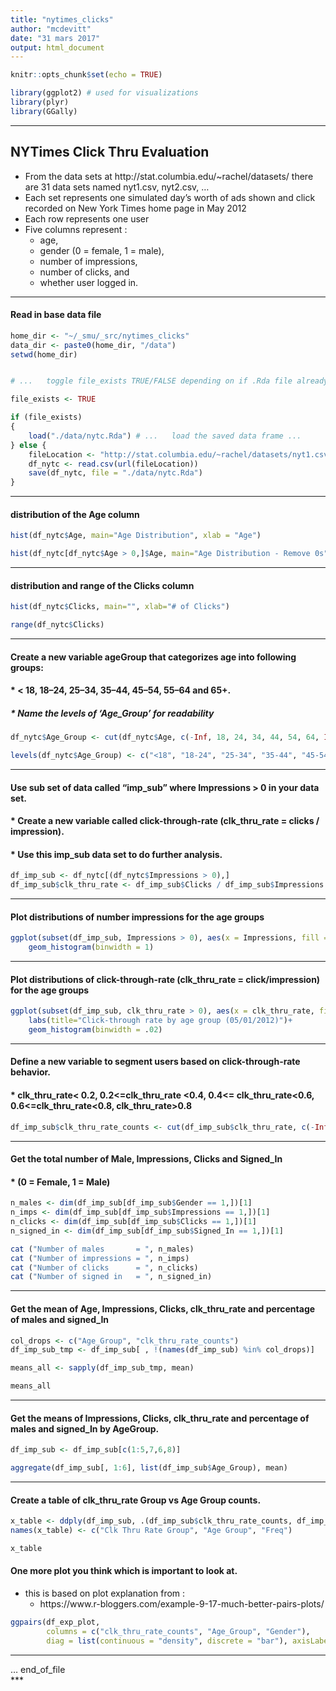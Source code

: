 ```yaml
---
title: "nytimes_clicks"
author: "mcdevitt"
date: "31 mars 2017"
output: html_document
---
```


```r
knitr::opts_chunk$set(echo = TRUE)

library(ggplot2) # used for visualizations
library(plyr)
library(GGally)


```
  
***  

## NYTimes Click Thru Evaluation  
  
  
* From the data sets at http://stat.columbia.edu/~rachel/datasets/ there are 31 data sets named nyt1.csv, nyt2.csv, ...  
* Each set represents one simulated day's worth of ads shown and click recorded on New York Times home page in May 2012  
* Each row represents one user  
* Five columns represent :
	+ age,
	+ gender (0 = female, 1 = male),
	+ number of impressions,  
	+ number of clicks, and  
	+ whether user logged in.  
  
  
  
***    
#### Read in base data file  

```r

home_dir <- "~/_smu/_src/nytimes_clicks"
data_dir <- paste0(home_dir, "/data")
setwd(home_dir)


# ...	toggle file_exists TRUE/FALSE depending on if .Rda file already locally saved

file_exists <- TRUE

if (file_exists)
{
	load("./data/nytc.Rda")	# ...	load the saved data frame ...
} else {
	fileLocation <- "http://stat.columbia.edu/~rachel/datasets/nyt1.csv"
	df_nytc <- read.csv(url(fileLocation))
	save(df_nytc, file = "./data/nytc.Rda")
}
```


***  
#### __distribution of the Age column__  

```r

hist(df_nytc$Age, main="Age Distribution", xlab = "Age")

hist(df_nytc[df_nytc$Age > 0,]$Age, main="Age Distribution - Remove 0s", xlab = "Age")

```

***  
#### __distribution and range of the Clicks column__  

```r
hist(df_nytc$Clicks, main="", xlab="# of Clicks")

range(df_nytc$Clicks)
```

***  

#### __Create a new variable ageGroup that categorizes age into following groups:__   
#### * < 18, 18–24, 25–34, 35–44, 45–54, 55–64 and 65+.    
##### * Name the levels of 'Age_Group' for readability  

```r

df_nytc$Age_Group <- cut(df_nytc$Age, c(-Inf, 18, 24, 34, 44, 54, 64, Inf))

levels(df_nytc$Age_Group) <- c("<18", "18-24", "25-34", "35-44", "45-54", "55-64", "65+")

```


***  
#### __Use sub set of data called “imp_sub” where Impressions > 0 in your data set.__  
####	* Create a new variable called click-through-rate (clk_thru_rate = clicks / impression).  
####	* Use this imp_sub data set to do further analysis.  

```r

df_imp_sub <- df_nytc[(df_nytc$Impressions > 0),]
df_imp_sub$clk_thru_rate <- df_imp_sub$Clicks / df_imp_sub$Impressions

```

***  
#### __Plot distributions of number impressions for the age groups__  

```r
ggplot(subset(df_imp_sub, Impressions > 0), aes(x = Impressions, fill = Age_Group)) +
	geom_histogram(binwidth = 1)

```
***  
#### __Plot distributions of click-through-rate (clk_thru_rate = click/impression) for the age groups__  


```r
ggplot(subset(df_imp_sub, clk_thru_rate > 0), aes(x = clk_thru_rate, fill = Age_Group))+
    labs(title="Click-through rate by age group (05/01/2012)")+
    geom_histogram(binwidth = .02)

```

***  
#### __Define a new variable to segment users based on click-through-rate behavior.__  
####	* clk_thru_rate< 0.2, 0.2<=clk_thru_rate <0.4, 0.4<= clk_thru_rate<0.6, 0.6<=clk_thru_rate<0.8, clk_thru_rate>0.8

```r

df_imp_sub$clk_thru_rate_counts <- cut(df_imp_sub$clk_thru_rate, c(-Inf, 0.2, 0.4, 0.6, 0.8, Inf))

```

***  
#### __Get the total number of Male, Impressions, Clicks and Signed_In__  
####	* (0 = Female, 1 = Male)

```r

n_males <- dim(df_imp_sub[df_imp_sub$Gender == 1,])[1]
n_imps <- dim(df_imp_sub[df_imp_sub$Impressions == 1,])[1]
n_clicks <- dim(df_imp_sub[df_imp_sub$Clicks == 1,])[1]
n_signed_in <- dim(df_imp_sub[df_imp_sub$Signed_In == 1,])[1]

```

```r

cat ("Number of males       = ", n_males)
cat ("Number of impressions = ", n_imps)
cat ("Number of clicks      = ", n_clicks)
cat ("Number of signed in   = ", n_signed_in)

```

***  
#### __Get the mean of Age, Impressions, Clicks, clk_thru_rate and percentage of males and signed_In__  

```r

col_drops <- c("Age_Group", "clk_thru_rate_counts")
df_imp_sub_tmp <- df_imp_sub[ , !(names(df_imp_sub) %in% col_drops)]

means_all <- sapply(df_imp_sub_tmp, mean)

means_all

```

***  
#### Get the means of Impressions, Clicks, clk_thru_rate and percentage of males and signed_In __by AgeGroup.__  

```r

df_imp_sub <- df_imp_sub[c(1:5,7,6,8)]

aggregate(df_imp_sub[, 1:6], list(df_imp_sub$Age_Group), mean)

```

***  
#### __Create a table of clk_thru_rate Group vs Age Group counts.__  

```r

x_table <- ddply(df_imp_sub, .(df_imp_sub$clk_thru_rate_counts, df_imp_sub$Age_Group), nrow)
names(x_table) <- c("Clk Thru Rate Group", "Age Group", "Freq")

x_table

```


#### __One more plot you think which is important to look at.__  

* this is based on plot explanation from :  
	+ https://www.r-bloggers.com/example-9-17-much-better-pairs-plots/

```r

ggpairs(df_exp_plot,
		columns = c("clk_thru_rate_counts", "Age_Group", "Gender"),
	    diag = list(continuous = "density", discrete = "bar"), axisLabels = "show")

```
  

***   
 ... end_of_file  
***  
  
  
